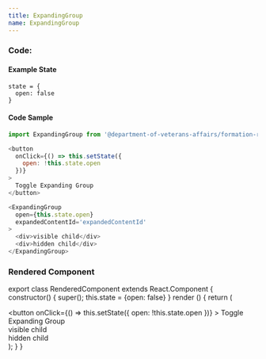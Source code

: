 ```yaml
---
title: ExpandingGroup
name: ExpandingGroup
---
```



### Code:

#### Example State
```
state = {
  open: false
}
```

#### Code Sample
```javascript
import ExpandingGroup from '@department-of-veterans-affairs/formation-react/ExpandingGroup'

<button
  onClick={() => this.setState({
    open: !this.state.open
  })}
>
  Toggle Expanding Group
</button>

<ExpandingGroup
  open={this.state.open}
  expandedContentId='expandedContentId'
>
  <div>visible child</div>
  <div>hidden child</div>
</ExpandingGroup>
```

### Rendered Component

export class RenderedComponent extends React.Component {
  constructor() {
    super();
    this.state = {open: false}
  }
  render () {
    return (
      <div className="site-c-reactcomp__rendered">
        <button
          onClick={() => this.setState({
            open: !this.state.open
          })}
        >
          Toggle Expanding Group
        </button>
        <ExpandingGroup
          open={this.state.open}
          expandedContentId='expandedContentId'
        >
          <div>visible child</div>
          <div>hidden child</div>
        </ExpandingGroup>
      </div>
    );
  }
}

<RenderedComponent />
